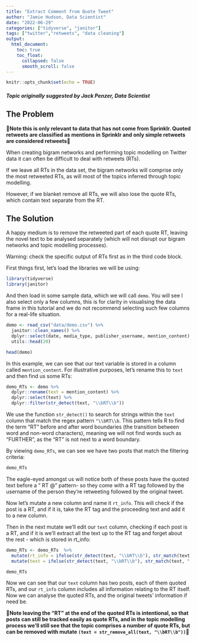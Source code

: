 ```yaml
---
title: "Extract Comment from Quote Tweet"
author: "Jamie Hudson, Data Scientist"
date: "2022-06-29"
categories: ["tidyverse", "janitor"]
tags: ["twitter","retweets", "data cleaning"]
output:
  html_document:
    toc: true
    toc_float:
      collapsed: false
      smooth_scroll: false
---
```


```r
knitr::opts_chunk$set(echo = TRUE)
```

#### *Topic originally suggested by Jack Penzer, Data Scientist*

## The Problem

🚨**Note this is only relevant to data that has not come from Sprinklr. Quoted retweets are classified as mentions in Sprinklr and only simple retweets are considered retweets**🚨

When creating bigram networks and performing topic modelling on Twitter data it can often be difficult to deal with retweets (RTs).

If we leave all RTs in the data set, the bigram networks will comprise only the most retweeted RTs, as will most of the topics inferred through topic modelling.

However, if we blanket remove all RTs, we will also lose the quote RTs, which contain text separate from the RT.

## The Solution

A happy medium is to remove the retweeted part of each quote RT, leaving the novel text to be analysed separately (which will not disrupt our bigram networks and topic modelling processes).

Warning: check the specific output of RTs first as in the third code block.

First things first, let's load the libraries we will be using:
```r
library(tidyverse)
library(janitor)
```

And then load in some sample data, which we will call `demo`. You will see I also select only a few columns, this is for clarity in visualising the data frame in this tutorial and we do not recommend selecting such few columns for a real-life situation.
```r
demo <- read_csv("data/demo.csv") %>%
  janitor::clean_names() %>%
  dplyr::select(date, media_type, publisher_username, mention_content)
  utils::head(20)

head(demo)
```

In this example, we can see that our text variable is stored in a column called `mention_content`. For illustrative purposes, let's rename this to `text` and then find us some RTs:
```r
demo_RTs <- demo %>%
  dplyr::rename(text = mention_content) %>%
  dplyr::select(text) %>%
  dplyr::filter(str_detect(text, "\\bRT\\b"))
```

We use the function `str_detect()` to search for strings within the `text` column that match the regex pattern `"\\bRT\\b`. This pattern tells R to find the term "RT" before and after word boundaries (the transition between word and non-word characters), meaning we will not find words such as "FURTHER", as the "RT" is not next to a word boundary.

By viewing `demo_RTs`, we can see we have two posts that match the filtering criteria:

```r
demo_RTs
```

The eagle-eyed amongst us will notice both of these posts have the quoted text before a " RT @" pattern- so they come with a RT tag followed by the username of the person they're retweeting followed by the original tweet.

Now let's mutate a new column and name it `rt_info`. This will check if the post is a RT, and if it is, take the RT tag and the proceeding text and add it to a new column.

Then in the next mutate we'll edit our `text` column, checking if each post is a RT, and if it is we'll extract all the text up to the RT tag and forget about the rest - which is stored in rt_info:
 
```r
demo_RTs <- demo_RTs  %>%
  mutate(rt_info = ifelse(str_detect(text, "\\bRT\\b"), str_match(text, "\\bRT\\b @.*"), "emptystring")) %>%
  mutate(text = ifelse(str_detect(text, "\\bRT\\b"), str_match(text, ".* \\bRT\\b"), text))

demo_RTs
```

Now we can see that our `text` column has two posts, each of them quoted RTs, and our `rt_info` column includes all information relating to the RT itself. Now we can analyse the quoted RTs, and the original tweets' information if need be.

🚨**Note leaving the "RT" at the end of the quoted RTs is intentional, so that posts can still be tracked easily as quote RTs, and in the topic modelling process we'll still see that the topic comprises a number of quote RTs, but can be removed with mutate `(text = str_remove_all(text, "\\bRT\\b"))`**🚨